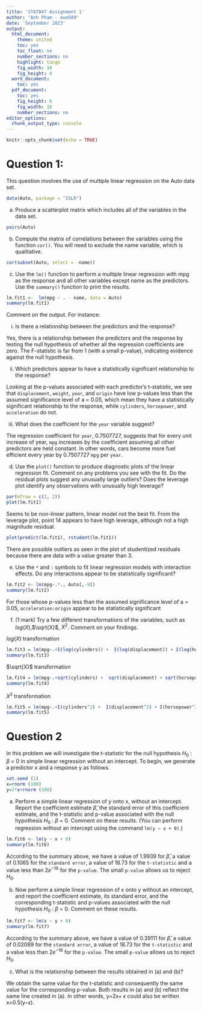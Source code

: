 ```yaml
---
title: 'STAT847 Assignment 1'
author: "Anh Pham - ewa589"
date: 'September 2023'
output:
  html_document:
    theme: united
    toc: yes
    toc_float: no
    number_sections: no
    highlight: tango
    fig_width: 10
    fig_height: 8
  word_document:
    toc: yes
  pdf_document:
    toc: yes
    fig_height: 6
    fig_width: 10
    number_sections: no
editor_options:
  chunk_output_type: console
---
```


```r
knitr::opts_chunk$set(echo = TRUE)
```

# Question 1:
This question involves the use of multiple linear regression on the Auto data set.
```r
data(Auto, package = "ISLR")
```
(a) Produce a scatterplot matrix which includes all of the variables in the data set.
```r
pairs(Auto)
```
(b) Compute the matrix of correlations between the variables using the function `cor()`. You will need to exclude the name variable, which is qualitative.
```r
cor(subset(Auto, select = -name))
```
(c) Use the `lm()` function to perform a multiple linear regression with mpg as the response and all other variables except name as the predictors. Use the `summary()` function to print the results.
```r
lm.fit1 <-  lm(mpg ~ . - name, data = Auto)
summary(lm.fit1)
```
Comment on the output. For instance:

i. Is there a relationship between the predictors and the response?

Yes, there is a relationship between the predictors and the response by testing the null hypothesis of whether all the regression coefficients are zero. The F-statistic is far from 1 (with a small p-value), indicating evidence against the null hypothesis.

ii. Which predictors appear to have a statistically significant relationship to the response?

Looking at the p-values associated with each predictor’s t-statistic, we see that `displacement`, `weight`, `year`, and `origin` have low p-values less than the assumed significance level of a = 0.05, which mean they have a statistically significant relationship to the response, while `cylinders`, `horsepower`, and `acceleration` do not.

iii. What does the coefficient for the `year` variable suggest?

The regression coefficient for `year`, 0.7507727, suggests that for every unit increase of year, `mpg` increases by the coefficient assuming all other predictors are held constant. In other words, cars become more fuel efficient every year by 0.7507727 `mpg` per `year`.

(d) Use the `plot()` function to produce diagnostic plots of the linear regression fit. Comment on any problems you see with the fit. Do the residual plots suggest any unusually large outliers? Does the leverage plot identify any observations with unusually high leverage?
```r
par(mfrow = c(2, 2))
plot(lm.fit1)
```
Seems to be non-linear pattern, linear model not the best fit. From the leverage plot, point 14 appears to have high leverage, although not a high magnitude residual.
```r
plot(predict(lm.fit1), rstudent(lm.fit1))
```
There are possible outliers as seen in the plot of studentized residuals because there are data with a value greater than 3.

(e) Use the `*` and `:` symbols to fit linear regression models with interaction effects. Do any interactions appear to be statistically significant?
```r
lm.fit2 <- lm(mpg~.*., Auto[,-9])
summary(lm.fit2)
```
For those whose p-values less than the assumed significance level of a = 0.05, `acceleration:origin` appear to be statistically significant

(f) (1 mark) Try a few different transformations of the variables, such as $log(X)$,$\sqrt{X}$, $X^2$. Comment on your findings.

$log(X)$ transformation
```r
lm.fit3 = lm(mpg~.+I(log(cylinders)) +  I(log(displacement)) + I(log(horsepower)) + I(log(weight)) + I(log(acceleration)) + I(log(year)), Auto[,-9])
summary(lm.fit3)
```
$\sqrt{X}$ transformation
```r
lm.fit4 = lm(mpg~.+sqrt(cylinders) +  sqrt(displacement) + sqrt(horsepower) + I(sqrt(weight)) + I(sqrt(acceleration)) + I(sqrt(year)), Auto[,-9])
summary(lm.fit4)
```
$X^2$ transformation
```r
lm.fit5 = lm(mpg~.+I(cylinders^2) +  I(displacement^2) + I(horsepower^2) + I(weight^2) + I(acceleration^2) + I(year^2), Auto[,-9])
summary(lm.fit5)
```
# Question 2
In this problem we will investigate the t-statistic for the null hypothesis $H_0$ : $\beta$ = 0 in simple linear regression without an intercept. To begin, we generate a predictor x and a response y as follows.
```r
set.seed (1)
x=rnorm (100)
y=2*x+rnorm (100)
```
(a) Perform a simple linear regression of y onto x, without an intercept. Report the coefficient estimate $\hat\beta$, the standard error of this coefficient estimate, and the t-statistic and p-value associated with the null hypothesis $H_0$ : $\beta$ = 0. Comment on these results. (You can perform regression without an intercept using the command `lm(y ∼ x + 0)`.)
```r
lm.fit6 <- lm(y ~ x + 0)
summary(lm.fit6)
```
According to the summary above, we have a value of 1.9939 for $\hat\beta$, a value of 0.1065 for the `standard error`, a value of 18.73 for the `t-statistic` and a value less than $2e^{-16}$ for the `p-value`. The small `p-value` allows us to reject $H_0$.

(b) Now perform a simple linear regression of x onto y without an intercept, and report the coefficient estimate, its standard error, and the corresponding t-statistic and p-values associated with the null hypothesis $H_0$ : $\beta$ = 0. Comment on these results.
```r
lm.fit7 <- lm(x ~ y + 0)
summary(lm.fit7)
```
According to the summary above, we have a value of 0.39111 for $\hat\beta$, a value of 0.02089 for the `standard error`, a value of 18.73 for the `t-statistic` and a value less than $2e^{-16}$ for the `p-value`. The small `p-value` allows us to reject $H_0$.

(c) What is the relationship between the results obtained in (a) and (b)?

We obtain the same value for the t-statistic and consequently the same value for the corresponding p-value. Both results in (a) and (b) reflect the same line created in (a). In other words, y=2x+ $\epsilon$ could also be written x=0.5(y−$\epsilon$).

